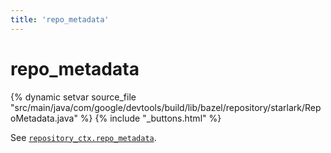 ```yaml
---
title: 'repo_metadata'
---
```


<html devsite>
<head>
  <meta name="project_path" value="/_project.yaml">
  <meta name="book_path" value="/_book.yaml">
</head>
<body>

<h1 class="page-title" id="modules.repo_metadata">repo_metadata</h1>

{% dynamic setvar source_file "src/main/java/com/google/devtools/build/lib/bazel/repository/starlark/RepoMetadata.java" %}
{% include "_buttons.html" %}
<!-- {% raw %} -->

See <a href="repository_ctx#repo_metadata"><code>repository_ctx.repo_metadata</code></a>.




</body>
</html>

<!-- {% endraw %} -->

